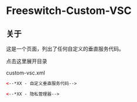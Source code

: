# Freeswitch-Custom-VSC

## 关于

这是一个页面，列出了任何自定义的垂直服务代码。

点击这里展开目录

custom-vsc.xml

```xml
<--*XX - 自定义垂直服务代码-->
```

```xml
<--*XX - 隐私管理器-->
```